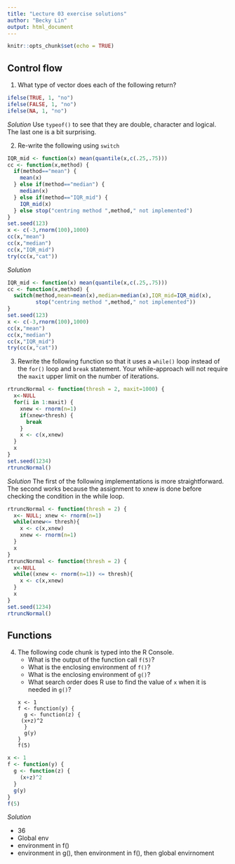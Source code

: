```yaml
---
title: "Lecture 03 exercise solutions"
author: "Becky Lin"
output: html_document
---
```


```r
knitr::opts_chunk$set(echo = TRUE)
```


## Control flow

1. What type of vector does each of the following return?

```r
ifelse(TRUE, 1, "no")
ifelse(FALSE, 1, "no")
ifelse(NA, 1, "no")
```

*Solution* Use `typeof()` to see that they are double, character
and logical. The last one is a bit surprising.


2. Re-write the following using `switch`

```r
IQR_mid <- function(x) mean(quantile(x,c(.25,.75)))
cc <- function(x,method) {
  if(method=="mean") {
    mean(x)
  } else if(method=="median") {
    median(x)
  } else if(method=="IQR_mid") {
    IQR_mid(x)
  } else stop("centring method ",method," not implemented")
}
set.seed(123)
x <- c(-3,rnorm(100),1000)
cc(x,"mean")
cc(x,"median")
cc(x,"IQR_mid")
try(cc(x,"cat"))
```

*Solution*

```r
IQR_mid <- function(x) mean(quantile(x,c(.25,.75)))
cc <- function(x,method) {
  switch(method,mean=mean(x),median=median(x),IQR_mid=IQR_mid(x),
         stop("centring method ",method," not implemented"))
}
set.seed(123)
x <- c(-3,rnorm(100),1000)
cc(x,"mean")
cc(x,"median")
cc(x,"IQR_mid")
try(cc(x,"cat"))
```


3. Rewrite the following function so that 
it uses a `while()` loop instead of the 
`for()` loop and `break` statement. Your while-approach
will not require the `maxit` upper limit on the 
number of iterations.
```r
rtruncNormal <- function(thresh = 2, maxit=1000) {
  x<-NULL
  for(i in 1:maxit) {
    xnew <- rnorm(n=1)
    if(xnew>thresh) {
      break
    }
    x <- c(x,xnew)
  }
  x
}
set.seed(1234)
rtruncNormal()
```

*Solution* The first of the following implementations
is more straightforward. The second works because the
assignment to xnew is done before checking the condition
in the while loop.

```r
rtruncNormal <- function(thresh = 2) {
  x<- NULL; xnew <- rnorm(n=1)
  while(xnew<= thresh){
    x <- c(x,xnew)
    xnew <- rnorm(n=1)
  }
  x
}
rtruncNormal <- function(thresh = 2) {
  x<-NULL
  while((xnew <- rnorm(n=1)) <= thresh){
    x <- c(x,xnew)
  }
  x
}
set.seed(1234)
rtruncNormal()
```

## Functions

4. The following code chunk is typed into the R Console.
    - What is the output of the function call `f(5)`?
    - What is the enclosing environment of `f()`?
    - What is the enclosing environment of `g()`?
    - What search order does R use to find the 
    value of `x` when it is needed in `g()`?
```
x <- 1
f <- function(y) {
  g <- function(z) {
    (x+z)^2
  }
  g(y)
}
f(5)
```

```r
x <- 1
f <- function(y) {
  g <- function(z) {
    (x+z)^2
  }
  g(y)
}
f(5)
```

*Solution*

- 36
- Global env
- environment in f()
- environment in g(), then environment in f(), then global envirnoment